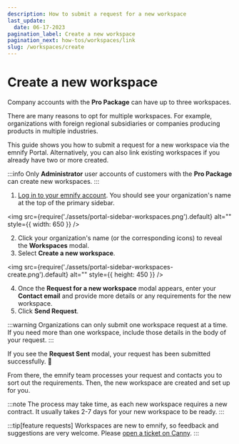```yaml
---
description: How to submit a request for a new workspace
last_update:
  date: 06-17-2023
pagination_label: Create a new workspace
pagination_next: how-tos/workspaces/link
slug: /workspaces/create
---
```


# Create a new workspace

Company accounts with the **Pro Package** can have up to three workspaces.

There are many reasons to opt for multiple workspaces.
For example, organizations with foreign regional subsidiaries or companies producing products in multiple industries.

This guide shows you how to submit a request for a new workspace via the emnify Portal.
Alternatively, you can also link existing workspaces if you already have two or more created.

:::info
Only **Administrator** user accounts of customers with the **Pro Package** can create new workspaces.
:::

1. [Log in to your emnify account](https://portal.emnify.com/sign).
You should see your organization's name at the top of the primary sidebar.

<img
  src={require('./assets/portal-sidebar-workspaces.png').default}
  alt=""
  style={{ width: 650 }}
/>

2. Click your organization's name (or the corresponding icons) to reveal the **Workspaces** modal.
3. Select **Create a new workspace**.

<img
  src={require('./assets/portal-sidebar-workspaces-create.png').default}
  alt=""
  style={{ height: 450 }}
/>

4. Once the **Request for a new workspace** modal appears, enter your **Contact email** and provide more details or any requirements for the new workspace.
5. Click **Send Request**.

:::warning
Organizations can only submit one workspace request at a time.
If you need more than one workspace, include those details in the body of your request.
:::

If you see the **Request Sent** modal, your request has been submitted successfully. 🎉

From there, the emnify team processes your request and contacts you to sort out the requirements.
Then, the new workspace are created and set up for you.

:::note
The process may take time, as each new workspace requires a new contract.
It usually takes 2-7 days for your new workspace to be ready.
:::

:::tip[feature requests]
Workspaces are new to emnify, so feedback and suggestions are very welcome.
Please [open a ticket on Canny](https://emnify.canny.io/).
:::
